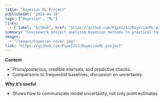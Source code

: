 ```yaml
---
title: "Bayesian ML Project"
publishedAt: "2024-04-10"
tags: ["Bayesian", "ML"]
links:
  - { label: "GitHub", href: "https://github.com/Pipe1213/BayesianML-project" }
summary: "Coursework project applying Bayesian methods to practical tasks, with clear notebooks and write-ups."
images:
  - "/images/bayesian-cover.jpg"
link: "https://github.com/Pipe1213/BayesianML-project"
---
```


**Content**
- Priors/posteriors, credible intervals, and predictive checks.
- Comparisons to frequentist baselines; discussion on uncertainty.

**Why it’s useful**
- Shows how to communicate model uncertainty, not only point estimates.
